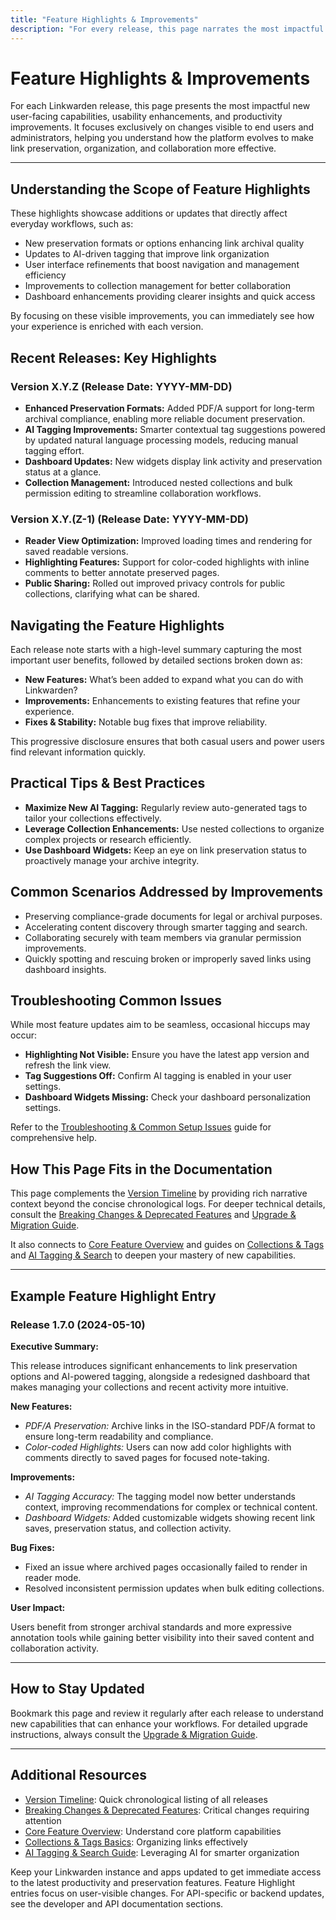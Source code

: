 ```yaml
---
title: "Feature Highlights & Improvements"
description: "For every release, this page narrates the most impactful new capabilities, usability improvements, and productivity enhancements. Focus is placed on changes visible to end users and admins, such as new preservation options, AI tagging updates, dashboard improvements, or collection management features."
---
```


# Feature Highlights & Improvements

For each Linkwarden release, this page presents the most impactful new user-facing capabilities, usability enhancements, and productivity improvements. It focuses exclusively on changes visible to end users and administrators, helping you understand how the platform evolves to make link preservation, organization, and collaboration more effective.

---

## Understanding the Scope of Feature Highlights

These highlights showcase additions or updates that directly affect everyday workflows, such as:

- New preservation formats or options enhancing link archival quality
- Updates to AI-driven tagging that improve link organization
- User interface refinements that boost navigation and management efficiency
- Improvements to collection management for better collaboration
- Dashboard enhancements providing clearer insights and quick access

By focusing on these visible improvements, you can immediately see how your experience is enriched with each version.

## Recent Releases: Key Highlights

### Version X.Y.Z (Release Date: YYYY-MM-DD)

- **Enhanced Preservation Formats:** Added PDF/A support for long-term archival compliance, enabling more reliable document preservation.
- **AI Tagging Improvements:** Smarter contextual tag suggestions powered by updated natural language processing models, reducing manual tagging effort.
- **Dashboard Updates:** New widgets display link activity and preservation status at a glance.
- **Collection Management:** Introduced nested collections and bulk permission editing to streamline collaboration workflows.

### Version X.Y.(Z-1) (Release Date: YYYY-MM-DD)

- **Reader View Optimization:** Improved loading times and rendering for saved readable versions.
- **Highlighting Features:** Support for color-coded highlights with inline comments to better annotate preserved pages.
- **Public Sharing:** Rolled out improved privacy controls for public collections, clarifying what can be shared.

## Navigating the Feature Highlights

Each release note starts with a high-level summary capturing the most important user benefits, followed by detailed sections broken down as:

- **New Features:** What’s been added to expand what you can do with Linkwarden?
- **Improvements:** Enhancements to existing features that refine your experience.
- **Fixes & Stability:** Notable bug fixes that improve reliability.

This progressive disclosure ensures that both casual users and power users find relevant information quickly.

## Practical Tips & Best Practices

- **Maximize New AI Tagging:** Regularly review auto-generated tags to tailor your collections effectively.
- **Leverage Collection Enhancements:** Use nested collections to organize complex projects or research efficiently.
- **Use Dashboard Widgets:** Keep an eye on link preservation status to proactively manage your archive integrity.

## Common Scenarios Addressed by Improvements

- Preserving compliance-grade documents for legal or archival purposes.
- Accelerating content discovery through smarter tagging and search.
- Collaborating securely with team members via granular permission improvements.
- Quickly spotting and rescuing broken or improperly saved links using dashboard insights.

## Troubleshooting Common Issues

While most feature updates aim to be seamless, occasional hiccups may occur:

- **Highlighting Not Visible:** Ensure you have the latest app version and refresh the link view.
- **Tag Suggestions Off:** Confirm AI tagging is enabled in your user settings.
- **Dashboard Widgets Missing:** Check your dashboard personalization settings.

Refer to the [Troubleshooting & Common Setup Issues](/getting-started/initial-experience-validation/troubleshooting-common-issues) guide for comprehensive help.

## How This Page Fits in the Documentation

This page complements the [Version Timeline](/changelog/release-history/version-timeline) by providing rich narrative context beyond the concise chronological logs. For deeper technical details, consult the [Breaking Changes & Deprecated Features](/changelog/breaking-changes-upgrading/breaking-changes) and [Upgrade & Migration Guide](/changelog/breaking-changes-upgrading/upgrade-migration-guide).

It also connects to [Core Feature Overview](/overview/core-concepts-and-architecture/feature-overview) and guides on [Collections & Tags](/guides/getting-started/collections-and-tags-basics) and [AI Tagging & Search](/guides/advanced-tasks-and-best-practices/ai-tagging-search) to deepen your mastery of new capabilities.

---

## Example Feature Highlight Entry

### Release 1.7.0 (2024-05-10)

**Executive Summary:**

This release introduces significant enhancements to link preservation options and AI-powered tagging, alongside a redesigned dashboard that makes managing your collections and recent activity more intuitive.

**New Features:**

- *PDF/A Preservation:* Archive links in the ISO-standard PDF/A format to ensure long-term readability and compliance.
- *Color-coded Highlights:* Users can now add color highlights with comments directly to saved pages for focused note-taking.

**Improvements:**

- *AI Tagging Accuracy:* The tagging model now better understands context, improving recommendations for complex or technical content.
- *Dashboard Widgets:* Added customizable widgets showing recent link saves, preservation status, and collection activity.

**Bug Fixes:**

- Fixed an issue where archived pages occasionally failed to render in reader mode.
- Resolved inconsistent permission updates when bulk editing collections.

**User Impact:**

Users benefit from stronger archival standards and more expressive annotation tools while gaining better visibility into their saved content and collaboration activity.

---

## How to Stay Updated

Bookmark this page and review it regularly after each release to understand new capabilities that can enhance your workflows. For detailed upgrade instructions, always consult the [Upgrade & Migration Guide](/changelog/breaking-changes-upgrading/upgrade-migration-guide).

---

## Additional Resources

- [Version Timeline](/changelog/release-history/version-timeline): Quick chronological listing of all releases
- [Breaking Changes & Deprecated Features](/changelog/breaking-changes-upgrading/breaking-changes): Critical changes requiring attention
- [Core Feature Overview](/overview/core-concepts-and-architecture/feature-overview): Understand core platform capabilities
- [Collections & Tags Basics](/guides/getting-started/collections-and-tags-basics): Organizing links effectively
- [AI Tagging & Search Guide](/guides/advanced-tasks-and-best-practices/ai-tagging-search): Leveraging AI for smarter organization

<Tip>
Keep your Linkwarden instance and apps updated to get immediate access to the latest productivity and preservation features.
</Tip>

<Note>
Feature Highlight entries focus on user-visible changes. For API-specific or backend updates, see the developer and API documentation sections.
</Note>
